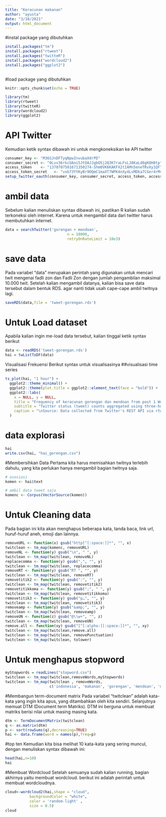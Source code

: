 ---
title: "Keracunan makanan"
author: "ayusta"
date: "3/18/2021"
output: html_document
---


#instal package yang dibutuhkan
```{r}
install.packages("tm")
install.packages("rtweet")
install.packages("twitteR")
install.packages("wordcloud2")
install.packages("ggplot2")
  
```


#load package yang dibutuhkan
```{r setup, include=FALSE}
knitr::opts_chunk$set(echo = TRUE)

library(tm)
library(rtweet)
library(twitteR)
library(wordcloud2)
library(ggplot2)


```

# API Twitter 
Kemudian ketik syntax dibawah ini untuk mengkoneksikan ke API twitter


```{r APi}
consumer_key <- "M36SJnDFTyqNpwInvubaXdrPD"
consumer_secret <- "0Lvv36rkcUAni5JtOAJJgbO5j2Q3K7raLFsLJ8KaLd8gKOH8tp"
access_token    <- "1370707501671350274-Shm0VK6KAKFX2tIAMn5eneTRvXy1QF"
access_token_secret   <- "vxb73YYKyBr9OQmC1maXT7WPK4nXy4LsMDka7CGer4rMv"
setup_twitter_oauth(consumer_key, consumer_secret, access_token, access_token_secret)
```

# ambil data

Sebelum kalian menuliskan syntax dibawah ini, pastikan R kalian sudah terkoneksi oleh internet. Karena untuk mengambil data dari twitter harus membutuhkan internet.


```{r data}
data = searchTwitter('gorengan + mendoan', 
                            n = 10000,
                            retryOnRateLimit = 10e3)
```

# save data
Pada variabel “data” merupakan perintah yang digunakan untuk mencari twit mengenai fadli zon dan Fadli Zon dengan jumlah pengambilan maksimal 10.000 twit.
Setelah kalian mengambil datanya, kalian bisa save data tersebut dalam bentuk RDS. agar nanti tidak usah cape-cape ambil twitnya lagi.

```{r}
saveRDS(data,file = 'tweet-gorengan.rds')
```


# Untuk Load dataset
Apabila kalian ingin me-load data tersebut, kalian tinggal ketik syntax berikut
```{r}
data <- readRDS('tweet-gorengan.rds')
hai = twListToDF(data)

```

Visualisasi Frekuensi
Berikut syntax untuk visualisasinya
##visualisasi time series 
```{r}
ts_plot(hai, "1 hour") +
  ggplot2::theme_minimal() +
  ggplot2::theme(plot.title = ggplot2::element_text(face = "bold")) +
  ggplot2::labs(
    x = NULL, y = NULL,
    title = "Frequency of keracunan gorengan dan mendoan from past 1 Week",
    subtitle = "Twitter status (tweet) counts aggregated using three-hour intervals",
    caption = "\nSource: Data collected from Twitter's REST API via rtweet"
  )

```

# data explorasi
```{r}
hai
write.csv(hai, "hai_gorengan.csv") 

```


#Membersihkan Data
Pertama kita harus memisahkan twitnya terlebih dahulu, yang kita perlukan hanya mengambil bagian twitnya saja.

```{r}
# asosiasi
komen <- hai$text

# ambil data tweet saja
komenc <- Corpus(VectorSource(komen))

```


# Untuk Cleaning data
Pada bagian ini kita akan menghapus beberapa kata, tanda baca, link url, huruf-huruf aneh, emoji dan lainnya.

```{r}

removeURL <- function(x) gsub("http[^[:space:]]*", "", x)
twitclean <- tm_map(komenc, removeURL)
removeNL <- function(y) gsub("\n", " ", y)
twitclean <- tm_map(twitclean, removeNL)
replacecomma <- function(y) gsub(",", "", y)
twitclean <- tm_map(twitclean, replacecomma)
removeRT <- function(y) gsub("RT ", "", y)
twitclean <- tm_map(twitclean, removeRT)
removetitik2 <- function(y) gsub(":", "", y)
twitclean <- tm_map(twitclean, removetitik2)
removetitikkoma <- function(y) gsub(";", " ", y)
twitclean <- tm_map(twitclean, removetitikkoma)
removetitik3 <- function(y) gsub("p…", "", y)
twitclean <- tm_map(twitclean, removetitik3)
removeamp <- function(y) gsub("&amp;", "", y)
twitclean <- tm_map(twitclean, removeamp)
removeUN <- function(z) gsub("@\\w+", "", z)
twitclean <- tm_map(twitclean, removeUN)
remove.all <- function(xy) gsub("[^[:alpha:][:space:]]*", "", xy)
twitclean <- tm_map(twitclean,remove.all)
twitclean <- tm_map(twitclean, removePunctuation)
twitclean <- tm_map(twitclean, tolower)
```

# Untuk menghapus stopword

```{r}

myStopwords = readLines("stopword.csv")
twitclean <- tm_map(twitclean,removeWords,myStopwords)
twitclean <- tm_map(twitclean , removeWords, 
                    c('indonesia', 'makanan', 'gorengan', 'mendoan', 'makan'))

```
#Membangun term-document matrix
Pada variabel “twitclean” adalah kata-kata yang ingin kita apus, yang ditambahkan oleh kita sendiri. Selanjutnya memuat DTM (Document term Matriks). DTM ini berguna untuk membuat matriks berisi nilai untuk masing masing kata.

```{r}

dtm <- TermDocumentMatrix(twitclean)
q <- as.matrix(dtm)
p <- sort(rowSums(q),decreasing=TRUE)
hai <- data.frame(word = names(p),freq=p)
```

#top ten
Kemudian kita bisa melihat 10 kata-kata yang sering muncul, dengan menuliskan syntax dibawah ini:
```{r}
head(hai,n=10)
hai
```

#Membuat Wordcloud
Setelah semuanya sudah kalian running, bagian akhirnya yaitu membuat wordcloud. berikut ini adalah perintah untuk membuat wordcloudnya.
```{r}
cloud<-wordcloud2(hai,shape = "cloud",
           backgroundColor = "white",
           color = 'random-light' ,
           size = 0.5)
cloud

```

